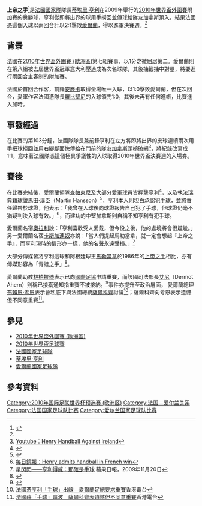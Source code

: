 {{NoteTA
|1=zh-hans:马拉多纳;zh-hk:馬勒當拿;zh-tw:馬拉度那;
}}

{{otheruse|上帝之手}}
'''上帝之手'''<ref name="handball">{{Cite web |url=http://www.881903.com/Page/ZH-TW/newsdetail.aspx?ItemId=176808 |title=881903：亨利「上帝之手」助法國入世盃 |access-date=2009-11-19 |archive-date=2016-03-06 |archive-url=https://web.archive.org/web/20160306085747/http://www.881903.com/Page/ZH-TW/newsdetail.aspx?ItemId=176808 |dead-url=yes }}</ref>是[[法國國家足球隊|法國國家隊]]隊長[[蒂埃里·亨利|蒂埃里·亨利]]在2009年舉行的[[2010年世界盃外圍賽_(歐洲區)|2010年世界盃外圍賽]]附加賽的奠勝球，亨利從即將出界的球用手撈回並傳球給隊友加拿斯頂入，結果法國憑這個入球以兩回合計以2:1擊敗[[愛爾蘭國家足球隊|愛爾蘭]]，得以進軍決賽週。<ref name="handball"/>

== 背景 ==
法國在[[2010年世界盃外圍賽_(歐洲區)|2010年世界盃外圍賽 (歐洲區)]]第七組賽事，以1分之微屈居第二。愛爾蘭則在第八組被去屆世界盃冠軍意大利壓過成為次名球隊，其後抽籤抽中對壘，將要進行兩回合主客制的附加賽。

法國於首回合作客，前鋒[[安歷卡|安歷卡]]取得全場唯一入球，以1:0擊敗愛爾蘭，但在次回合，愛軍作客法國憑隊長[[羅比堅尼|羅比堅尼]]的入球領先1:0，其後未再有任何進帳，比賽進入加時。

== 事發經過 ==
在比賽的第103分鐘，法國隊隊長兼前鋒亨利在左方將即將出界的皮球連續兩次用手把球撈回並用右腳腳面快傳給在門前的隊友[[加拿斯|加拿斯]]頭槌破網<ref>[http://www.youtube.com/watch?v=ty5vgjMOsAI Youtube：Henry Handball Against Ireland]</ref>，將紀錄改寫成1:1，意味著法國隊憑這個極具爭議性的入球取得2010年世界盃決賽週的入場券。

== 賽後 ==
在比賽完結後，愛爾蘭領隊[[查帕東尼|查帕東尼]]及大部分愛軍球員皆抨擊亨利<ref>{{Cite web |url=http://www.881903.com/Page/ZH-TW/newsdetail.aspx?ItemId=176949 |title=881903：愛爾蘭集體炮轟球證(片) |access-date=2009-11-19 |archive-date=2016-03-04 |archive-url=https://web.archive.org/web/20160304104242/http://www.881903.com/Page/ZH-TW/newsdetail.aspx?ItemId=176949 |dead-url=yes }}</ref>，以及執法[[瑞典|瑞典]]籍球證[[馬田·漢臣|馬田·漢臣]]（Martin Hansson）<ref>{{Cite web |url=http://ca.reuters.com/article/sportsNews/idCATRE5AI1Y720091119?pageNumber=2&virtualBrandChannel=0 |title=France's Henry gets hand slapped -Part2 |access-date=2009-11-19 |archive-date=2016-03-04 |archive-url=https://web.archive.org/web/20160304193246/http://ca.reuters.com/article/sportsNews/idCATRE5AI1Y720091119?pageNumber=2&virtualBrandChannel=0 |dead-url=no }}</ref>，亨利本人則坦白承認犯手球，並將責任歸咎於球證，他表示：「我曾在入球後向球證報告自己犯了手球，但球證仍毫不猶疑判決入球有效。」<ref>[http://www.dailytelegraph.com.au/sport/soccer/france-qualify-for-world-cup/story-e6frey4r-1225799660954 每日鏡報：Henry admits handball in French win]</ref>，而建功的中堅加拿斯則自稱不知亨利有犯手球。

愛爾蘭名宿[[奧拉利|奧拉利]]說：「亨利喜歡受人愛戴，但今役之後，他的處境將會很尷尬。」另一愛爾蘭名宿[[卡斯加連奴|卡斯加連奴]]亦說：「當人們提起馬勒當拿，就一定會想起『上帝之手』，而亨利現時的情形亦一樣，他的名聲永遠受損。」<ref>[http://hk.apple.nextmedia.com/template/apple/art_main.php?iss_id=20091120&sec_id=25391&subsec_id=6041&art_id=13440179&cat_id=628&coln_id=3695126 星閃閃——亨利得戚：那確是手球] {{Wayback|url=http://hk.apple.nextmedia.com/template/apple/art_main.php?iss_id=20091120&sec_id=25391&subsec_id=6041&art_id=13440179&cat_id=628&coln_id=3695126 |date=20100224011734 }}蘋果日報，2009年11月20日</ref>

大部分傳媒皆將亨利這球和阿根廷球王[[馬勒當拿|馬勒當拿]]於1986年的[[上帝之手|上帝之手]]相比，亦有傳媒形容為「青蛙之手」<ref>{{Cite web |url=http://ca.reuters.com/article/sportsNews/idCATRE5AI1Y720091119?pageNumber=3&virtualBrandChannel=0 |title=France's Henry gets hand slapped -Part3 |access-date=2009-11-19 |archive-date=2016-03-04 |archive-url=https://web.archive.org/web/20160304191012/http://ca.reuters.com/article/sportsNews/idCATRE5AI1Y720091119?pageNumber=3&virtualBrandChannel=0 |dead-url=no }}</ref>。

愛爾蘭助教[[林柏拉迪|林柏拉迪]]表示已向[[國際足協|國際足協]]申請重賽，而該國司法部長[[艾尼|艾尼]]（Dermot Ahern）則稱已接獲通知指重賽不被接納。<ref>{{Cite web |url=http://www.881903.com/Page/ZH-TW/newsdetail.aspx?ItemId=177137 |title=881903：愛爾蘭要求重賽被拒 |access-date=2009-11-19 |archive-date=2016-03-04 |archive-url=https://web.archive.org/web/20160304114427/http://www.881903.com/Page/ZH-TW/newsdetail.aspx?ItemId=177137 |dead-url=yes }}</ref>事件亦提升至政治層面， 愛爾蘭總理[[布賴恩·考恩|布賴恩·考恩]]表示會私底下與法國總統[[薩爾科齊|薩爾科齊]]討論<ref>[http://www.rthk.org.hk/rthk/news/expressnews/20091120/news_20091120_55_628142.htm 法國憑亨利「手球」出線　愛爾蘭足總要求重賽]香港電台</ref>；薩爾科齊向考恩表示遺憾但不同意重賽<ref>[http://www.rthk.org.hk/rthk/news/expressnews/20091120/news_20091120_55_628171.htm 法國藉「手球」贏波　薩爾科齊表遺憾但不同意重賽]香港電台</ref>。

== 參見 ==
* [[2010年世界盃外圍賽_(歐洲區)|2010年世界盃外圍賽 (歐洲區)]]
* [[2010年世界盃足球賽|2010年世界盃足球賽]]
* [[法國國家足球隊|法國國家足球隊]]
* [[蒂埃里·亨利|蒂埃里·亨利]]
* [[愛爾蘭國家足球隊|愛爾蘭國家足球隊]]

== 參考資料 ==
{{reflist|2}}

[[Category:2010年国际足联世界杯预选赛_(欧洲区)|Category:2010年国际足联世界杯预选赛 (欧洲区)]]
[[Category:法国－爱尔兰关系|Category:法国－爱尔兰关系]]
[[Category:法国国家足球队比赛|Category:法国国家足球队比赛]]
[[Category:爱尔兰国家足球队比赛|Category:爱尔兰国家足球队比赛]]